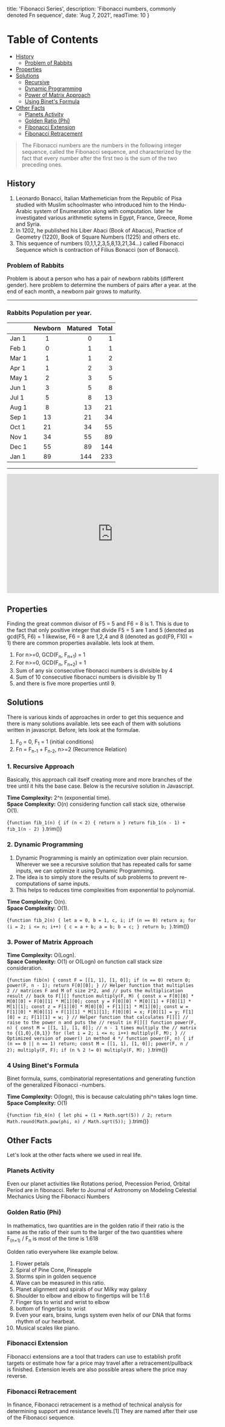 
  title: 'Fibonacci Series',
  description: 'Fibonacci numbers, commonly denoted Fn sequence',
  date: 'Aug 7, 2021',
  readTime: 10 
}


Table of Contents
=================

   * [History](#history)
      * [Problem of Rabbits](#problem-of-rabbits)
   * [Properties](#properties)
   * [Solutions](#solutions)
      * [Recursive](#recursive)
      * [Dynamic Programming](#dynamic-programming)
      * [Power of Matrix Approach](#power-of-matrix-approach)
      * [Using Binet's Formula](#using-binets-formula)
   * [Other Facts](#other-facts)
      * [Planets Activity](#planets-activity)
      * [Golden Ratio (Phi)](#golden-ratio)
      * [Fibonacci Extension](#fibonacci-extension)
      * [Fibonacci Retracement](#fibonacci-retracement)

> The Fibonacci numbers are the numbers in the following integer sequence, called the Fibonacci sequence, and characterized by the fact that every number after the first two is the sum of the two preceding ones.

## <a name="history">History</a>
1. <ExternalLink url="https://en.wikipedia.org/wiki/Fibonacci">Leonardo Bonacci</ExternalLink>, Italian Mathemetician from the Republic of Pisa studied with Muslim schoolmaster who introduced him to the Hindu-Arabic system of Enumeration along with computation. later he investigated various arithmetic sytems in Egypt, France, Greece, Rome and Syria.
1. In 1202, he published his <ExternalLink url="https://en.wikipedia.org/wiki/Liber_Abaci">Liber Abaci</ExternalLink> (Book of Abacus), Practice of Geometry (1220), Book of Square Numbers (1225) and others etc.
1. This sequence of numbers (0,1,1,2,3,5,8,13,21,34...) called Fibonacci Sequence which is contraction of Filius Bonacci (son of Bonacci).

### <a name="problem-of-rabbits">Problem of Rabbits</a>
Problem is about a person who has a pair of newborn rabbits (different gender). here problem to determine the numbers of pairs after a year. at the end of each month, a newborn pair grows to maturity. 

- - -
### Rabbits Population per year.
|    | Newborn |  Matured |  Total |
|----------|:-------------:|------:|------:|
| Jan 1 |  1 | 0 | 1 |
| Feb 1 |  0 | 1 | 1 |
| Mar 1 |  1 | 1 | 2 |
| Apr 1 |  1 | 2 | 3 |
| May 1 |  2 | 3 | 5 |
| Jun 1 |  3 | 5 | 8 |
| Jul 1 |  5 | 8 | 13 |
| Aug 1 |  8 | 13 | 21 |
| Sep 1 |  13 | 21 | 34 |
| Oct 1 |  21 | 34 | 55 |
| Nov 1 |  34 | 55 | 89 |
| Dec 1 |  55 | 89 | 144 |
| Jan 1 |  89 | 144 | 233 |

- - -

<iframe width="560" height="315" src="https://www.youtube.com/embed/X1L8XMTi_Vw" title="YouTube video player" frameBorder="0" allow="accelerometer; autoplay; clipboard-write; encrypted-media; gyroscope; picture-in-picture" allowFullScreen></iframe>

## <a name="properties">Properties</a>
Finding the great common divisor of F5 = 5 and F6 = 8 is 1. This is due to the fact that only positive integer that divide F5 = 5 are 1 and 5 (denoted as gcd(F5, F6) = 1 likewise, F6 = 8 are 1,2,4 and 8 (denoted as gcd(F9, F10) = 1) there are common properties available. lets look at them.

1. For n>=0, GCD(F<sub>n</sub>, F<sub>n+1</sub>) = 1
1. For n>=0, GCD(F<sub>n</sub>, F<sub>n+2</sub>) = 1
1. Sum of any six consecutive fibonacci numbers is divisible by 4
1. Sum of 10 consecutive fibonacci numbers is divisible by 11
1. and there is five more properties until 9.

## <a name="solutions">Solutions</a>
There is various kinds of approaches in order to get this sequence and there is many solutions available. lets see each of them with solutions written in javascript. 
Before, lets look at the formulae.

1. F<sub>0</sub> = 0, F<sub>1</sub> = 1 (initial conditions)
2. Fn = F<sub>n-1</sub> + F<sub>n-2</sub>, n>=2 (Recurrence Relation)

### 1. <a name="properties">Recursive Approach</a>
Basically, this approach call itself creating more and more branches of the tree until it hits the base case.
Below is the recursive solution in Javascript.

**Time Complexity:** 2^n (exponential time). <br />
**Space Complexity:** O(n) considering function call stack size, otherwise O(1).

<CodeBlock>{`
function fib_1(n) {
  if (n < 2) {
    return n
  }
  return fib_1(n - 1) + fib_1(n - 2)
}
`.trim()}</CodeBlock>

### 2. <a name="dynamic-programming">Dynamic Programming</a>
1. Dynamic Programming is mainly an optimization over plain recursion. Wherever we see a recursive solution that has repeated calls for same inputs, we can optimize it using Dynamic Programming. 
1. The idea is to simply store the results of sub problems to prevent re-computations of same inputs.
1. This helps to reduces time complexities from exponential to polynomial.

**Time Complexity:** O(n). <br />
**Space Complexity:** O(1). 

<CodeBlock>{`
function fib_2(n) {
  let a = 0, b = 1, c, i;
  if (n == 0)
    return a;
  for (i = 2; i <= n; i++) {
    c = a + b;
    a = b;
    b = c;
  }
  return b;
}
`.trim()}</CodeBlock>

### 3. <a name="power-of-matrix-approach">Power of Matrix Approach</a>

**Time Complexity:** O(Logn). <br />
**Space Complexity:** O(1) or O(Logn) on function call stack size consideration. 

<CodeBlock>{`
function fib(n) {
  const F = [[1, 1], [1, 0]];
  if (n == 0)
    return 0;
  power(F, n - 1);
  return F[0][0];
}
// Helper function that multiplies 2
// matrices F and M of size 2*2, and
// puts the multiplication result
// back to F[][]
function multiply(F, M) {
  const x = F[0][0] * M[0][0] + F[0][1] * M[1][0];
  const y = F[0][0] * M[0][1] + F[0][1] * M[1][1];
  const z = F[1][0] * M[0][0] + F[1][1] * M[1][0];
  const w = F[1][0] * M[0][1] + F[1][1] * M[1][1];
  F[0][0] = x;
  F[0][1] = y;
  F[1][0] = z;
  F[1][1] = w;
}
// Helper function that calculates F[][]
// raise to the power n and puts the
// result in F[][]
function power(F, n) {
  const M = [[1, 1], [1, 0]];
  // n - 1 times multiply the
  // matrix to {{1,0},{0,1}}
  for (let i = 2; i <= n; i++)
    multiply(F, M);
}
// Optimized version of power() in method 4 */
function power(F, n) {
  if (n == 0 || n == 1)
    return;
  const M = [[1, 1], [1, 0]];
  power(F, n / 2);
  multiply(F, F);
  if (n % 2 != 0)
    multiply(F, M);
}
`.trim()}</CodeBlock>

### 4 <a name="using-binets-formula">Using Binet's Formula</a>
Binet formula, sums, combinatorial representations and generating function of the generalized Fibonacci -numbers.

**Time Complexity:** O(logn), this is because calculating phi^n takes logn time.  
**Space Complexity:** O(1)

<CodeBlock>{`
function fib_4(n) {
  let phi = (1 + Math.sqrt(5)) / 2;
  return Math.round(Math.pow(phi, n) / Math.sqrt(5));
}
`.trim()}</CodeBlock>

## <a name="other-facts">Other Facts</a>
Let's look at the other facts where we used in real life.

### <a name="planets-activity">Planets Activity</a>
Even our planet activities like Rotations period, Precession Period, Orbital Period are in fibonacci. Refer to Journal of Astronomy on <ExternalLink url="http://article.sapub.org/10.5923.j.astronomy.20190801.02.html">Modeling Celestial Mechanics Using the Fibonacci Numbers</ExternalLink>

### <a name="golden-ratio">Golden Ratio (Phi)</a>
In mathematics, two quantities are in the golden ratio if their ratio is the same as the ratio of their sum to the larger of the two quantities where F<sub>(n+1)</sub> / F<sub>n</sub> is most of the time is 1.618

Golden ratio everywhere like example below.

1. Flower petals
1. Spiral of Pine Cone, Pineapple
1. Storms spin in golden sequence
1. Wave can be measured in this ratio.
1. Planet alignment and spirals of our Milky way galaxy
1. Shoulder to elbow and elbow to fingertips will be 1:1.6
1. Finger tips to wrist and wrist to elbow
1. bottom of fingertips to wrist
1. Even your ears, brains, lungs system even helix of our DNA that forms rhythm of our hearbeat.
1. Musical scales like piano.

### <a name="fibonacci-extension">Fibonacci Extension</a>
Fibonacci extensions are a tool that traders can use to establish profit targets or estimate how far a price may travel after a retracement/pullback is finished. Extension levels are also possible areas where the price may reverse.

### <a name="fibonacci-retracement">Fibonacci Retracement</a>
In finance, Fibonacci retracement is a method of technical analysis for determining support and resistance levels.[1] They are named after their use of the Fibonacci sequence.
